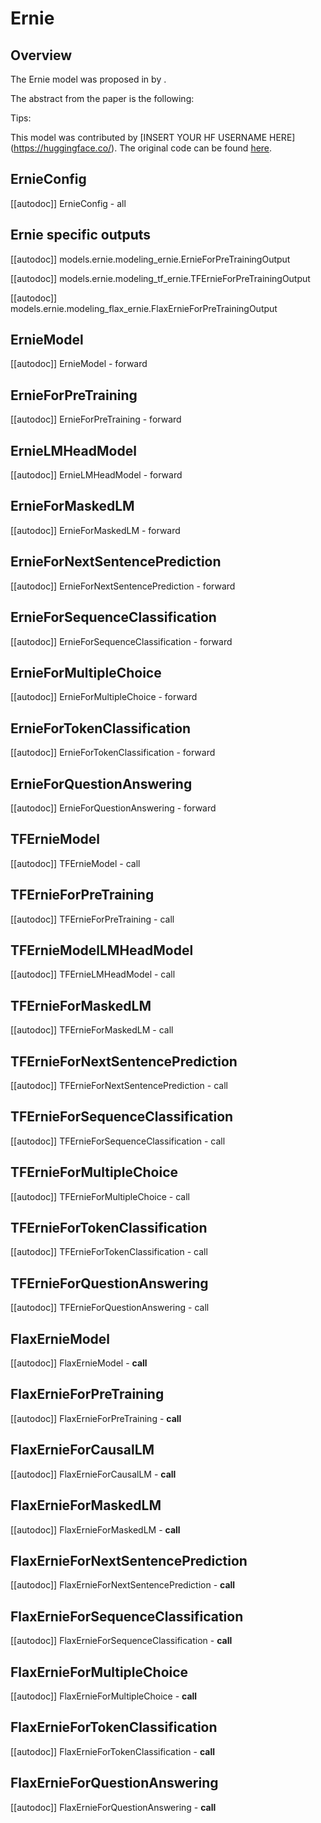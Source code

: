 <!--Copyright 2022 The HuggingFace Team. All rights reserved.

Licensed under the Apache License, Version 2.0 (the "License"); you may not use this file except in compliance with
the License. You may obtain a copy of the License at

http://www.apache.org/licenses/LICENSE-2.0

Unless required by applicable law or agreed to in writing, software distributed under the License is distributed on
an "AS IS" BASIS, WITHOUT WARRANTIES OR CONDITIONS OF ANY KIND, either express or implied. See the License for the
specific language governing permissions and limitations under the License.
-->

# Ernie

## Overview

The Ernie model was proposed in [<INSERT PAPER NAME HERE>](<INSERT PAPER LINK HERE>) by <INSERT AUTHORS HERE>.
<INSERT SHORT SUMMARY HERE>

The abstract from the paper is the following:

*<INSERT PAPER ABSTRACT HERE>*

Tips:

<INSERT TIPS ABOUT MODEL HERE>

This model was contributed by [INSERT YOUR HF USERNAME HERE](https://huggingface.co/<INSERT YOUR HF USERNAME HERE>).
The original code can be found [here](<INSERT LINK TO GITHUB REPO HERE>).


## ErnieConfig

[[autodoc]] ErnieConfig
    - all

## Ernie specific outputs

[[autodoc]] models.ernie.modeling_ernie.ErnieForPreTrainingOutput

[[autodoc]] models.ernie.modeling_tf_ernie.TFErnieForPreTrainingOutput

[[autodoc]] models.ernie.modeling_flax_ernie.FlaxErnieForPreTrainingOutput

## ErnieModel

[[autodoc]] ErnieModel
    - forward

## ErnieForPreTraining

[[autodoc]] ErnieForPreTraining
    - forward

## ErnieLMHeadModel

[[autodoc]] ErnieLMHeadModel
    - forward

## ErnieForMaskedLM

[[autodoc]] ErnieForMaskedLM
    - forward

## ErnieForNextSentencePrediction

[[autodoc]] ErnieForNextSentencePrediction
    - forward

## ErnieForSequenceClassification

[[autodoc]] ErnieForSequenceClassification
    - forward

## ErnieForMultipleChoice

[[autodoc]] ErnieForMultipleChoice
    - forward

## ErnieForTokenClassification

[[autodoc]] ErnieForTokenClassification
    - forward

## ErnieForQuestionAnswering

[[autodoc]] ErnieForQuestionAnswering
    - forward

## TFErnieModel

[[autodoc]] TFErnieModel
    - call

## TFErnieForPreTraining

[[autodoc]] TFErnieForPreTraining
    - call

## TFErnieModelLMHeadModel

[[autodoc]] TFErnieLMHeadModel
    - call

## TFErnieForMaskedLM

[[autodoc]] TFErnieForMaskedLM
    - call

## TFErnieForNextSentencePrediction

[[autodoc]] TFErnieForNextSentencePrediction
    - call

## TFErnieForSequenceClassification

[[autodoc]] TFErnieForSequenceClassification
    - call

## TFErnieForMultipleChoice

[[autodoc]] TFErnieForMultipleChoice
    - call

## TFErnieForTokenClassification

[[autodoc]] TFErnieForTokenClassification
    - call

## TFErnieForQuestionAnswering

[[autodoc]] TFErnieForQuestionAnswering
    - call

## FlaxErnieModel

[[autodoc]] FlaxErnieModel
    - __call__

## FlaxErnieForPreTraining

[[autodoc]] FlaxErnieForPreTraining
    - __call__

## FlaxErnieForCausalLM

[[autodoc]] FlaxErnieForCausalLM
    - __call__

## FlaxErnieForMaskedLM

[[autodoc]] FlaxErnieForMaskedLM
    - __call__

## FlaxErnieForNextSentencePrediction

[[autodoc]] FlaxErnieForNextSentencePrediction
    - __call__

## FlaxErnieForSequenceClassification

[[autodoc]] FlaxErnieForSequenceClassification
    - __call__

## FlaxErnieForMultipleChoice

[[autodoc]] FlaxErnieForMultipleChoice
    - __call__

## FlaxErnieForTokenClassification

[[autodoc]] FlaxErnieForTokenClassification
    - __call__

## FlaxErnieForQuestionAnswering

[[autodoc]] FlaxErnieForQuestionAnswering
    - __call__

